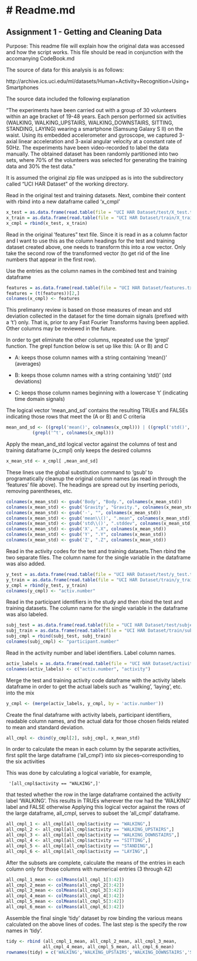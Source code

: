 # Readme.md
========================================================

## Assignment 1 - Getting and Cleaning Data

 Purpose: This readme file will explain how the original data was accessed
 and how the script works. This file should be read in conjunction with the
 accomanying CodeBook.md

 The source of data for this analysis is as follows:
 
  http://archive.ics.uci.edu/ml/datasets/Human+Activity+Recognition+Using+Smartphones

 The source data included the following explanation 

"The experiments have been carried out with a group of 30 volunteers within an age bracket of 19-48 years. Each person performed six activities (WALKING, WALKING_UPSTAIRS, WALKING_DOWNSTAIRS, SITTING, STANDING, LAYING) wearing a smartphone (Samsung Galaxy S II) on the waist. Using its embedded accelerometer and gyroscope, we captured 3-axial linear acceleration and 3-axial angular velocity at a constant rate of 50Hz. The experiments have been video-recorded to label the data manually. The obtained dataset has been randomly partitioned into two sets, where 70% of the volunteers was selected for generating the training data and 30% the test data."



 It is assumed the original zip file was unzipped as is into the subdirectory called 
 "UCI HAR Dataset" of the working directory.
  
 Read in the original test and training datasets.
 Next, combine their content with rbind into a new dataframe called 'x_cmpl'

```r

x_test = as.data.frame(read.table(file = "UCI HAR Dataset/test/X_test.txt", header = FALSE))
x_train = as.data.frame(read.table(file = "UCI HAR Dataset/train/X_train.txt", header = FALSE))
x_cmpl = rbind(x_test, x_train)

```

 Read in the original 'features" text file. Since it is read in as a column factor and I
 want to use this as the column headings for the test and training dataset created above, 
 one needs to transform this into a row vector. Only take the second row of the transformed
 vector (to get rid of the line numbers that appear in the first row).

 Use the entries as the column names in the combined test and training dataframe


```r
features = as.data.frame(read.table(file = "UCI HAR Dataset/features.txt", header = FALSE))
features = (t(features))[2,]
colnames(x_cmpl) <- features

```

 
 This prelimanry review is based on those measures of mean and std deviation collected in the
 dataset for the time domain signals (prefixed with a 't') only. That is, prior to any 
 Fast Fourier Transforms having been applied. Other columns may be reviewed in the future.

 In order to get eliminate the other columns, repeated use the 'grepl' function.
 The grepl function below is set up like this:  (A or B) and C 
 
 - A: keeps those column names with a string containing 'mean()'  (averages) 
 
 - B: keeps those column names with a string containing 'std()'   (std deviations) 
 
 - C: keeps those column names beginning with a lowercase 't'  (indicating time domain signals) 

 The logical vector 'mean_and_sd' contains the resulting TRUEs and FALSEs indicating those 
 rows that meet the (A or B) and C criteria

```r
mean_and_sd <- ((grepl('mean()', colnames(x_cmpl))) | ((grepl('std()', colnames(x_cmpl))))) &
          (grepl('^t', colnames(x_cmpl)))

```

Apply the mean_and_std logical vector against the columns of test and training dataframe (x_cmpl) only keeps the desired columns

```r
x_mean_std <- x_cmpl[ ,mean_and_sd]

```
 These lines use the global substitution command to 'gsub' to programatically cleanup the
 original column names (as read in through the 'features' file above).
 The headings are spread out by inserting periods, removing parentheses, etc.

```r
colnames(x_mean_std) <- gsub('Body', "Body.", colnames(x_mean_std))
colnames(x_mean_std) <- gsub('Gravity', "Gravity.", colnames(x_mean_std))
colnames(x_mean_std) <- gsub('-', "", colnames(x_mean_std))
colnames(x_mean_std) <- gsub('mean\\()', ".mean", colnames(x_mean_std))
colnames(x_mean_std) <- gsub('std\\()', ".stddev", colnames(x_mean_std))
colnames(x_mean_std) <- gsub('X', ".X", colnames(x_mean_std))
colnames(x_mean_std) <- gsub('Y', ".Y", colnames(x_mean_std))
colnames(x_mean_std) <- gsub('Z', ".Z", colnames(x_mean_std))

```

Read in the activity codes for the test and training datasets.Then rbind the two separate files. The column name for the single variable in the dataframe was also added.

```r
y_test = as.data.frame(read.table(file = "UCI HAR Dataset/test/y_test.txt", header = FALSE))
y_train = as.data.frame(read.table(file = "UCI HAR Dataset/train/y_train.txt", header = FALSE))
y_cmpl = rbind(y_test, y_train)
colnames(y_cmpl) <- "activ.number"
```

Read in the participant identifiers in the study and then rbind the test and training datasets. The column name for the single variable in the dataframe was also labeled.

```r
subj_test = as.data.frame(read.table(file = "UCI HAR Dataset/test/subject_test.txt", header = FALSE))
subj_train = as.data.frame(read.table(file = "UCI HAR Dataset/train/subject_train.txt", header = FALSE))
subj_cmpl = rbind(subj_test, subj_train)
colnames(subj_cmpl) <- "participant.number"
```

Read in the activity number and label identifiers.  Label column names.

```r
activ_labels = as.data.frame(read.table(file = "UCI HAR Dataset/activity_labels.txt", header = FALSE))
colnames(activ_labels) <- c("activ.number", "activity")
```

 Merge the test and training activity code dataframe with the activity labels dataframe 
 in order to get the actual labels such as "walking', 'laying', etc. into the mix

```r
y_cmpl <- (merge(activ_labels, y_cmpl, by = 'activ.number'))

```
 Create the final dataframe with activity labels, participant identifiers, readable column names, and the actual data for those chosen fields related to mean and standard deviation.

```r

all_cmpl <- cbind(y_cmpl[2], subj_cmpl, x_mean_std)
```

 In order to calculate the mean in each column by the separate activities, first split the 
 large dataframe ('all_cmpl') into six pieces--corresponding to the six activities

 This was done by calculating a logical variable, for example, 
 
     '[all_cmpl$activity == "WALKING",]'
 
 that tested whether the row in the large dataframe contained the activity label 'WALKING'.
 This results in TRUEs wherever the row had the 'WALKING' label and FALSE otherwise
 Applying this logical vector against the rows of the large dataframe, all_cmpl, serves
 to subset the 'all_cmpl' dataframe.

```r

all_cmpl_1 <- all_cmpl[all_cmpl$activity == "WALKING",]
all_cmpl_2 <- all_cmpl[all_cmpl$activity == "WALKING_UPSTAIRS",]
all_cmpl_3 <- all_cmpl[all_cmpl$activity == "WALKING_DOWNSTAIRS",]
all_cmpl_4 <- all_cmpl[all_cmpl$activity == "SITTING",]
all_cmpl_5 <- all_cmpl[all_cmpl$activity == "STANDING",]
all_cmpl_6 <- all_cmpl[all_cmpl$activity == "LAYING",]
```

 After the subsets are complete, calculate the means of the entries in each column only for
 those columns with numerical entries (3 through 42)

```r

all_cmpl_1_mean <- colMeans(all_cmpl_1[3:42])
all_cmpl_2_mean <- colMeans(all_cmpl_2[3:42])
all_cmpl_3_mean <- colMeans(all_cmpl_3[3:42])
all_cmpl_4_mean <- colMeans(all_cmpl_4[3:42])
all_cmpl_5_mean <- colMeans(all_cmpl_5[3:42])
all_cmpl_6_mean <- colMeans(all_cmpl_6[3:42])
```
 Assemble the final single 'tidy' dataset by row binding the various means calculated on 
 the above lines of codes. The last step is the specify the row names in 'tidy'.

```r
tidy <- rbind (all_cmpl_1_mean, all_cmpl_2_mean, all_cmpl_3_mean,
              all_cmpl_4_mean, all_cmpl_5_mean, all_cmpl_6_mean)
rownames(tidy) = c('WALKING','WALKING_UPSTAIRS','WALKING_DOWNSTAIRS','SITTING','STANDING','LAYING')

```
